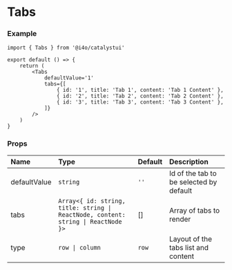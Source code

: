 
# Tabs

<DemoCard>
	<Tabs
		defaultValue='1'
		tabs={[
			{ id: '1', title: 'Tab 1', content: 'Tab 1 Content' },
			{ id: '2', title: 'Tab 2', content: 'Tab 2 Content' },
			{ id: '3', title: 'Tab 3', content: 'Tab 3 Content' },
		]}
        type='column'
	/>
</DemoCard>

### Example

```tsx
import { Tabs } from '@i4o/catalystui'

export default () => {
	return (
		<Tabs
			defaultValue='1'
			tabs={[
				{ id: '1', title: 'Tab 1', content: 'Tab 1 Content' },
				{ id: '2', title: 'Tab 2', content: 'Tab 2 Content' },
				{ id: '3', title: 'Tab 3', content: 'Tab 3 Content' },
			]}
		/>
	)
}
```

### Props

| Name         | Type                                                                              | Default | Description                             |
| :----------- | :-------------------------------------------------------------------------------- | :------ | :-------------------------------------- |
| defaultValue | `string`                                                                          | `''`    | Id of the tab to be selected by default |
| tabs         | `Array<{ id: string, title: string \| ReactNode, content: string \| ReactNode }>` | []      | Array of tabs to render                 |
| type         | `row \| column`                                                                   | `row`   | Layout of the tabs list and content     |

